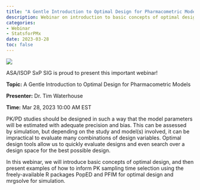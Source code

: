 ```yaml
---
title: "A Gentle Introduction to Optimal Design for Pharmacometric Models"
description: Webinar on introduction to basic concepts of optimal design with examples 
categories: 
- Webinar
- StatsforPMx
date: 2023-03-28
toc: false
---
```


![](/images/webinar-mar2023.png)

ASA/ISOP SxP SIG is proud to present this important webinar!

**Topic:** A Gentle Introduction to Optimal Design for Pharmacometric Models

**Presenter:** Dr. Tim Waterhouse

**Time:** Mar 28, 2023 10:00 AM EST

PK/PD studies should be designed in such a way that the model parameters will be estimated with adequate precision and bias. This can be assessed by simulation, but depending on the study and model(s) involved, it can be impractical to evaluate many combinations of design variables. Optimal design tools allow us to quickly evaluate designs and even search over a design space for the best possible design.

In this webinar, we will introduce basic concepts of optimal design, and then present examples of how to inform PK sampling time selection using the freely-available R packages PopED and PFIM for optimal design and mrgsolve for simulation.
